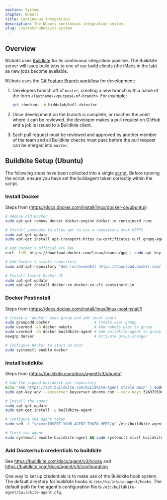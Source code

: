 ```yaml
---
section: System
chapter: NUbots
title: Continuous Integration
description: The NUbots continuous integration system.
slug: /system/nubots/ci-system
---
```


## Overview

NUbots uses [Buildkite](https://buildkite.com) for its continuous integration pipeline. The Buildkite server will issue build jobs to one of our build clients (the iMacs in the lab) as new jobs become available.

NUbots uses the [Git Feature Branch workflow](https://www.atlassian.com/git/tutorials/comparing-workflows/feature-branch-workflow) for development:

1. Developers branch off of `master`, creating a new branch with a name of the form `<lastname>/<purpose-of-branch>`. For example:

   ```sh
   git checkout -b biddulph/ball-detector
   ```

2. Once development on the branch is complete, or reaches the point where it can be reviewed, the developer makes a pull request on GitHub and a job is issued to a Buildkite client.
3. Each pull request must be reviewed and approved by another member of the team and all Buildkite checks must pass before the pull request can be merged into `master`.

## Buildkite Setup (Ubuntu)

The following steps have been collected into a single [script](assets/ci_setup.sh). Before running the script, ensure you have set the buildagent token correctly within the script.

### Install Docker

Steps from (https://docs.docker.com/install/linux/docker-ce/ubuntu/)

```bash
# Remove old Docker
sudo apt-get remove docker docker-engine docker.io containerd runc

# Install packages to allow apt to use a repository over HTTPS
sudo apt-get update
sudo apt-get install apt-transport-https ca-certificates curl gnupg-agent software-properties-common

# Add Docker’s official GPG key
curl -fsSL https://download.docker.com/linux/ubuntu/gpg | sudo apt-key add -

# Add Docker's stable repository
sudo add-apt-repository "deb [arch=amd64] https://download.docker.com/linux/ubuntu bionic stable"
​
# Install latest Docker CE
sudo apt-get update
sudo apt-get install docker-ce docker-ce-cli containerd.io
```

### Docker Postinstall

Steps from (https://docs.docker.com/install/linux/linux-postinstall/)

```bash
# Create a 'docker' user group and add local users
sudo groupadd docker                    # Create user group
sudo usermod -aG docker nubots          # Add nubots user to group
sudo usermod -aG docker buildkite-agent # Add buildkite-agent to group
newgrp docker                           # Activate group changes

# Configure Docker to start on boot
sudo systemctl enable docker
```

### Install buildkite

Steps from (https://buildkite.com/docs/agent/v3/ubuntu)

```bash
# Add the signed buildkite apt repository
echo "deb https://apt.buildkite.com/buildkite-agent stable main" | sudo tee /etc/apt/sources.list.d/buildkite-agent.list
sudo apt-key adv --keyserver keyserver.ubuntu.com --recv-keys 32A37959C2FA5C3C99EFBC32A79206696452D198

# Install the agent
sudo apt-get update
sudo apt-get install -y buildkite-agent

# Configure the agent token
sudo sed -i "s/xxx/INSERT-YOUR-AGENT-TOKEN-HERE/g" /etc/buildkite-agent/buildkite-agent.cfg

# Start the agent
sudo systemctl enable buildkite-agent && sudo systemctl start buildkite-agent
```

### Add Dockerhub credentials to buildkite

See https://buildkite.com/docs/agent/v3/hooks and https://buildkite.com/docs/agent/v3/configuration

One way to set up credentials is to make use of the Buildkite hook system. The default directory for buildkite hooks is `/etc/buildkite-agent/hooks`. The default path for the agent's configuration file is `/etc/buildkite-agent/buildkite-agent.cfg`.
